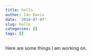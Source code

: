 ```yaml
---
title: hello
author: Ian Davis
date: '2018-07-07'
slug: hello
categories: []
tags: []
---
```



Here are some things I am working on.